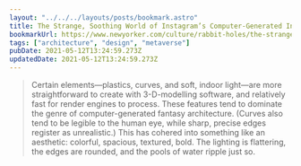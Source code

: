 ```yaml
---
layout: "../../../layouts/posts/bookmark.astro"
title: The Strange, Soothing World of Instagram’s Computer-Generated Interiors
bookmarkUrl: https://www.newyorker.com/culture/rabbit-holes/the-strange-soothing-world-of-instagrams-computer-generated-interiors
tags: ["architecture", "design", "metaverse"]
pubDate: 2021-05-12T13:24:59.273Z
updatedDate: 2021-05-12T13:24:59.273Z
---
```


> Certain elements—plastics, curves, and soft, indoor light—are more straightforward to create with 3-D-modelling software, and relatively fast for render engines to process. These features tend to dominate the genre of computer-generated fantasy architecture. (Curves also tend to be legible to the human eye, while sharp, precise edges register as unrealistic.) This has cohered into something like an aesthetic: colorful, spacious, textured, bold. The lighting is flattering, the edges are rounded, and the pools of water ripple just so.
